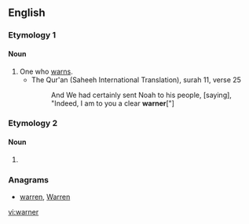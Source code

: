 {{also|Warner}}
==English==

===Etymology 1===
{{suffix|warn|er}}

====Noun====
{{en-noun}}

# One who [[warn]]s.
#* The Qur'an (Saheeh International Translation), surah 11, verse 25
#*: And We had certainly sent Noah to his people, [saying], "Indeed, I am to you a clear '''warner'''["]

===Etymology 2===

====Noun====
{{en-noun}}

# {{obsolete form of|warrener}}
#: {{rfquotek|Piers Plowman}}

===Anagrams===
* [[warren#English|warren]], [[Warren#English|Warren]]

[[vi:warner]]